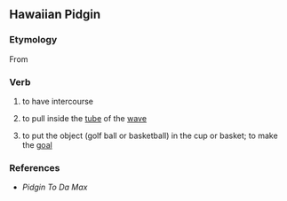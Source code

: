 ==Hawaiian Pidgin==

===Etymology===
From {{etyl|haw|hwc}}

===Verb===
{{infl|hwc|verb}}
# {{slang}} to have intercourse
# {{surfing|slang|lang=hwc}} to pull inside the [[tube]] of the [[wave]]
# {{sports|slang|lang=hwc}} to put the object (golf ball or basketball) in the cup or basket; to make the [[goal]]

===References===
* ''Pidgin To Da Max''<!--eh?-->